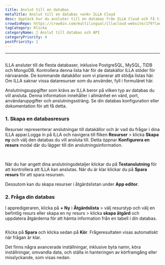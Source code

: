 ```yaml
---
title: Anslut till en databas
metaTitle: Anslut till en databas <unk> ILLA Cloud
desc: Upptäck hur du ansluter till en databas från ILLA Cloud och få tillgång till data från PostgreSQL, MySQL, TiDB och MongoDB i dina applikationer.
crowdinRepo: https://crowdin.com/multilingual/illacloud-website/179?languages=sv&filter=basic&value=0
tagCategory: Klicka
categoryName: 📲 Anslut till databas och API
categoryPriority: 4
postPriority: 1
---
```


* * *

## <h2 hidden>Anslut till en databas</h2>

ILLA ansluter till de flesta databaser, inklusive PostgreSQL, MySQL, TiDB och MongoDB. Kontrollera denna lista här för de datakällor ILLA stöder för närvarande. De kommande datakällor som vi planerar att stödja listas här. Om ILLA saknar vissa dataresurser som du använder, fyll i formuläret här.

Anslutningsuppgifter som krävs av ILLA beror på vilken typ av databas du vill ansluta. Denna information innehåller i allmänhet en värd, port, användaruppgifter och anslutningssträng. Se din databas konfiguration eller dokumentation för att få detta.

### 1.  Skapa en databasresurs

Resurser representerar anslutningar till datakällor och är vad du frågar i dina ILLA appar.Logga in på ILLA och navigera till fliken **Resurser** > klicka **Skapa ny** och välj den databas du vill ansluta till. Detta öppnar **Konfigurera en resurs** modal där du lägger till din anslutningsinformation.

<img
  src='https://cdn.illacloud.com/official-website/img/docs/connect/connect-database/resources.png'
  alt=""
/>
<img
  src='https://cdn.illacloud.com/official-website/img/docs/connect/connect-database/config.png'
  alt=""
/>

När du har angett dina anslutningsdetaljer klickar du på **Testanslutning** för att kontrollera att ILLA kan anslutas. När du är klar klickar du på **Spara resurs** för att spara resursen.

Dessutom kan du skapa resurser i åtgärdslistan under **App editor**.

### 2.  Fråga din databas

I appredigeraren, klicka på **+ Ny** i **Åtgärdslista** > välj resurstyp och välj en befintlig resurs eller skapa en ny resurs > klicka **skapa åtgärd** och uppdatera åtgärderna för att hämta information från en tabell i din databas.

<img
  src='https://cdn.illacloud.com/official-website/img/docs/connect/connect-database/action.png'
  alt=""
/>

Klicka på **Spara** och klicka sedan på **Kör**. Frågeresultaten visas automatiskt när frågan är klar.

Det finns några avancerade inställningar, inklusive byta namn, köra inställningar, omvandla data, och ställa in hanteringen av körframgång eller misslyckande, som visas nedan.

<img
  src='https://cdn.illacloud.com/official-website/img/docs/connect/connect-database/run.png'
  alt=""
/>
